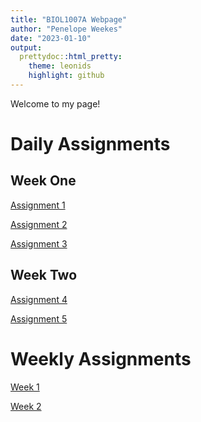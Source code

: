 ```yaml
---
title: "BIOL1007A Webpage"
author: "Penelope Weekes"
date: "2023-01-10"
output: 
  prettydoc::html_pretty:
    theme: leonids
    highlight: github
---
```


Welcome to my page!

# Daily Assignments
## Week One
[Assignment 1](assignment1.html)  

[Assignment 2](assignment2.html)

[Assignment 3](assignment3.html)

## Week Two
[Assignment 4](assignment4.html)

[Assignment 5](assignment5.html)

# Weekly Assignments
[Week 1](week1.html)

[Week 2](week2.html)